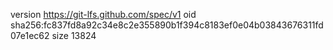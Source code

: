 version https://git-lfs.github.com/spec/v1
oid sha256:fc837fd8a92c34e8c2e355890b1f394c8183ef0e04b03843676311fd07e1ec62
size 13824
